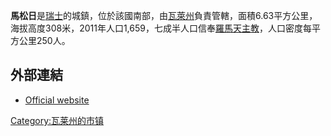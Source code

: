 '''馬松日'''是[[瑞士|瑞士]]的城鎮，位於該國南部，由[[瓦萊州|瓦萊州]]負責管轄，面積6.63平方公里，海拔高度308米，2011年人口1,659，七成半人口信奉[[羅馬天主教|羅馬天主教]]，人口密度每平方公里250人。

==外部連結==
* [http://www.massongex.ch Official website] {{fr icon}}

{{Switzerland-geo-stub}}
[[Category:瓦莱州的市镇|Category:瓦莱州的市镇]]